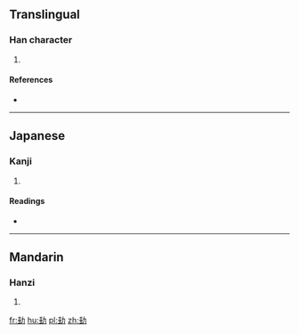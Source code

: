 ==Translingual==

===Han character===
{{Han char|rn=19|rad=力|as=06|sn=8|four=|canj=GGKS,XGGKS|ids=⿰圭力}}

# {{defn|Han|sort=力06}}

====References====
* {{Han ref|kx=0147.110|dkj=02333|hdz=10369.100|uh=52B8|ud=21176}}

----

==Japanese==

===Kanji===
{{ja-kanji|grade=|rs=力06}}

# {{defn|lang=ja|sort=力06}}

====Readings====
* {{ja-readings|on=[[あい]] (ai), [[あ]] (a)|kun=[[せまる]] (semaru)}}

----

==Mandarin==

===Hanzi===
{{cmn-hanzi|pin=[[wā]] ([[wa1]])|wg=wa<sup>1</sup>}}

# {{defn|lang=cmn|sort=力06}}

[[fr:劸]]
[[hu:劸]]
[[pl:劸]]
[[zh:劸]]